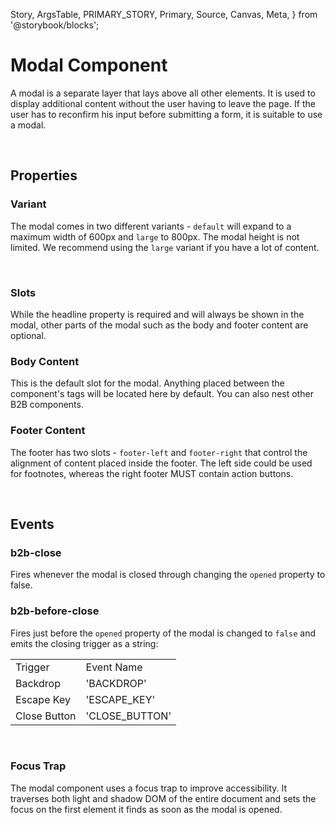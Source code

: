  Story,
  ArgsTable,
  PRIMARY_STORY,
  Primary,
  Source,
  Canvas,
  Meta,
} from '@storybook/blocks';


<Meta of={ModalStories} />

# Modal Component

<Canvas columns={3} withSource="open" withToolbar={false}>
  <Story id="components-status-feedback-modal--story-010-backdrop-dismiss" />
</Canvas>

A modal is a separate layer that lays above all other elements. It is used to display additional content without the user having to leave the page. If the user has to reconfirm his input before submitting a form, it is suitable to use a modal.

<br />

## Properties

<ArgsTable story={PRIMARY_STORY} />

### Variant

The modal comes in two different variants - `default` will expand to a maximum width of 600px and `large`
to 800px. The modal height is not limited. We recommend using the `large` variant if you have a lot of content.

<br />

### Slots

While the headline property is required and will always be shown in the modal, other parts of the modal such as the body and footer
content are optional.

### Body Content

This is the default slot for the modal. Anything placed between the component's tags will be located here by default. You can also
nest other B2B components.

### Footer Content

The footer has two slots - `footer-left` and `footer-right` that control the alignment of content placed inside the footer.
The left side could be used for footnotes, whereas the right footer MUST contain action buttons.

<br />

## Events

### b2b-close

Fires whenever the modal is closed through changing the `opened` property to false.

### b2b-before-close

Fires just before the `opened` property of the modal is changed to `false` and emits
the closing trigger as a string:

<table>
  <tr>
    <td>Trigger</td>
    <td>Event Name</td>
  </tr>
  <tr>
    <td>Backdrop</td>
    <td>&#39;BACKDROP&#39;</td>
  </tr>
  <tr>
    <td>Escape Key</td>
    <td>&#39;ESCAPE_KEY&#39;</td>
  </tr>
  <tr>
    <td>Close Button</td>
    <td>&#39;CLOSE_BUTTON&#39;</td>
  </tr>
</table>

<br />

### Focus Trap

The modal component uses a focus trap to improve accessibility. It traverses both light and shadow DOM
of the entire document and sets the focus on the first element it finds as soon as the modal is opened.
